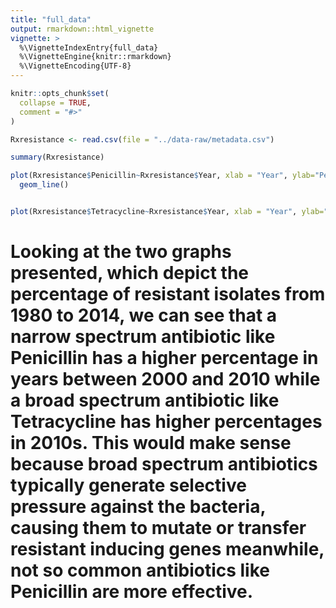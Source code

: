 ```yaml
---
title: "full_data"
output: rmarkdown::html_vignette
vignette: >
  %\VignetteIndexEntry{full_data}
  %\VignetteEngine{knitr::rmarkdown}
  %\VignetteEncoding{UTF-8}
---
```


```r
knitr::opts_chunk$set(
  collapse = TRUE,
  comment = "#>"
)
```


```r
Rxresistance <- read.csv(file = "../data-raw/metadata.csv")
```

```r
summary(Rxresistance)
```

```r
plot(Rxresistance$Penicillin~Rxresistance$Year, xlab = "Year", ylab="Penicillin-resistant isolates in %", main = "Penicillin vs Year", col = "red") +
  geom_line()



```

```r
plot(Rxresistance$Tetracycline~Rxresistance$Year, xlab = "Year", ylab="Tetracycline-resistant isolates in %", main = "Tetracycline vs Year", col = "blue")
```

# Looking at the two graphs presented, which depict the percentage of resistant isolates from 1980 to 2014, we can see that a narrow spectrum antibiotic like Penicillin has a higher percentage in years between 2000 and 2010 while a broad spectrum antibiotic like Tetracycline has higher percentages in 2010s. This would make sense because broad spectrum antibiotics typically generate selective pressure against the bacteria, causing them to mutate or transfer resistant inducing genes meanwhile, not so common antibiotics like Penicillin are more effective.


